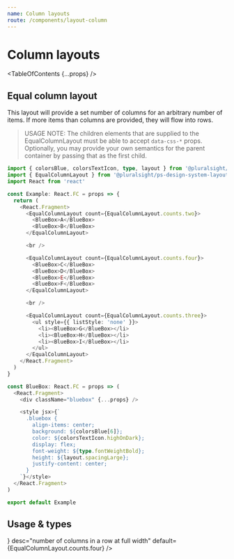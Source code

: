 ```yaml
---
name: Column layouts
route: /components/layout-column
---
```



# Column layouts

<TableOfContents {...props} />

## Equal column layout

This layout will provide a set number of columns for an arbitrary number of
items. If more items than columns are provided, they will flow into rows.

> USAGE NOTE: The children elements that are supplied to the EqualColumnLayout must be able to accept `data-css-*` props. Optionally, you may provide your own semantics for the parent container by passing that as the first child.

```typescript
import { colorsBlue, colorsTextIcon, type, layout } from '@pluralsight/ps-design-system-core'
import { EqualColumnLayout } from '@pluralsight/ps-design-system-layout'
import React from 'react'

const Example: React.FC = props => {
  return (
    <React.Fragment>
      <EqualColumnLayout count={EqualColumnLayout.counts.two}>
        <BlueBox>A</BlueBox>
        <BlueBox>B</BlueBox>
      </EqualColumnLayout>

      <br />

      <EqualColumnLayout count={EqualColumnLayout.counts.four}>
        <BlueBox>C</BlueBox>
        <BlueBox>D</BlueBox>
        <BlueBox>E</BlueBox>
        <BlueBox>F</BlueBox>
      </EqualColumnLayout>

      <br />

      <EqualColumnLayout count={EqualColumnLayout.counts.three}>
        <ul style={{ listStyle: 'none' }}>
          <li><BlueBox>G</BlueBox></li>
          <li><BlueBox>H</BlueBox></li>
          <li><BlueBox>I</BlueBox></li>
        </ul>
      </EqualColumnLayout>
    </React.Fragment>
  )
}

const BlueBox: React.FC = props => (
  <React.Fragment>
    <div className="bluebox" {...props} />

    <style jsx>{`
      .bluebox {
        align-items: center;
        background: ${colorsBlue[6]};
        color: ${colorsTextIcon.highOnDark};
        display: flex;
        font-weight: ${type.fontWeightBold};
        height: ${layout.spacingLarge};
        justify-content: center;
      }
    `}</style>
  </React.Fragment>
)

export default Example
```

## Usage & types

<Usage
  install="npm install @pluralsight/ps-design-system-layout"
  import="import { AsideLayout } from '@pluralsight/ps-design-system-layout'"
  packageName="layout"
/>

<TypesTable>
  <TypesProp
    name="count"
    type={<TypesEnum enum={EqualColumnLayout.counts} />}
    desc="number of columns in a row at full width"
    default={EqualColumnLayout.counts.four}
  />
  <TypesProp
    name="children"
    type="single parent el | children array"
    desc="children must accept data-css-* props"
    default="div"
  />
</TypesTable>

